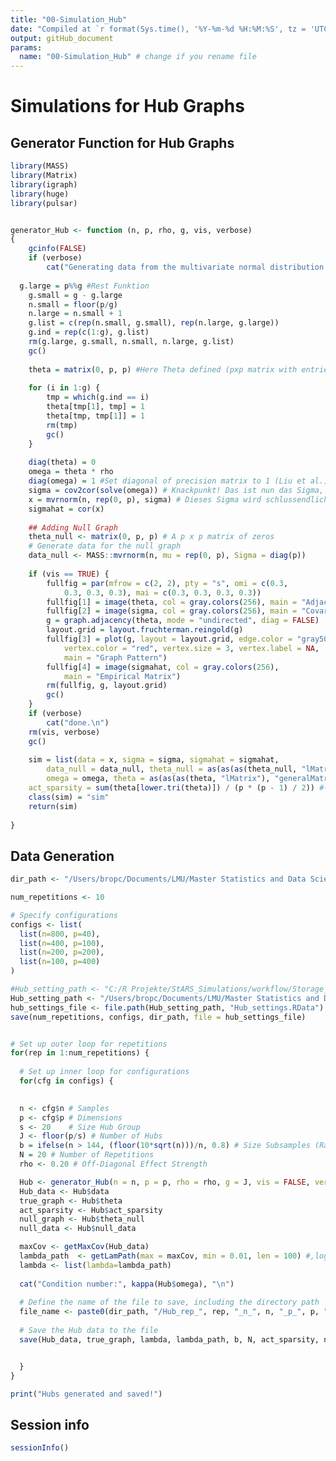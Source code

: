```yaml
---
title: "00-Simulation_Hub"
date: "Compiled at `r format(Sys.time(), '%Y-%m-%d %H:%M:%S', tz = 'UTC')` UTC"
output: gitHub_document
params:
  name: "00-Simulation_Hub" # change if you rename file
---
```


# Simulations for Hub Graphs

## Generator Function for Hub Graphs
```r
library(MASS)
library(Matrix)
library(igraph)
library(huge)
library(pulsar)


generator_Hub <- function (n, p, rho, g, vis, verbose) 
{
    gcinfo(FALSE)
    if (verbose) 
        cat("Generating data from the multivariate normal distribution with the Hub graph structure....")
  
  g.large = p%%g #Rest Funktion
    g.small = g - g.large
    n.small = floor(p/g)
    n.large = n.small + 1
    g.list = c(rep(n.small, g.small), rep(n.large, g.large))
    g.ind = rep(c(1:g), g.list)
    rm(g.large, g.small, n.small, n.large, g.list)
    gc()
    
    theta = matrix(0, p, p) #Here Theta defined (pxp matrix with entries "0")
  
    for (i in 1:g) {
        tmp = which(g.ind == i)
        theta[tmp[1], tmp] = 1
        theta[tmp, tmp[1]] = 1
        rm(tmp)
        gc()
    }
  
    diag(theta) = 0
    omega = theta * rho
    diag(omega) = 1 #Set diagonal of precision matrix to 1 (Liu et al.)
    sigma = cov2cor(solve(omega)) # Knackpunkt! Das ist nun das Sigma, welche zu unserem simulierten theta gehört.
    x = mvrnorm(n, rep(0, p), sigma) # Dieses Sigma wird schlussendlich verwendet, um die Daten zu simulieren!!!
    sigmahat = cor(x)
    
    ## Adding Null Graph
    theta_null <- matrix(0, p, p) # A p x p matrix of zeros
    # Generate data for the null graph
    data_null <- MASS::mvrnorm(n, mu = rep(0, p), Sigma = diag(p))
    
    if (vis == TRUE) {
        fullfig = par(mfrow = c(2, 2), pty = "s", omi = c(0.3, 
            0.3, 0.3, 0.3), mai = c(0.3, 0.3, 0.3, 0.3))
        fullfig[1] = image(theta, col = gray.colors(256), main = "Adjacency Matrix")
        fullfig[2] = image(sigma, col = gray.colors(256), main = "Covariance Matrix")
        g = graph.adjacency(theta, mode = "undirected", diag = FALSE)
        layout.grid = layout.fruchterman.reingold(g)
        fullfig[3] = plot(g, layout = layout.grid, edge.color = "gray50", 
            vertex.color = "red", vertex.size = 3, vertex.label = NA, 
            main = "Graph Pattern")
        fullfig[4] = image(sigmahat, col = gray.colors(256), 
            main = "Empirical Matrix")
        rm(fullfig, g, layout.grid)
        gc()
    }
    if (verbose) 
        cat("done.\n")
    rm(vis, verbose)
    gc()
    
    sim = list(data = x, sigma = sigma, sigmahat = sigmahat, 
        data_null = data_null, theta_null = as(as(as(theta_null, "lMatrix"), "generalMatrix"), "CsparseMatrix"),
        omega = omega, theta = as(as(as(theta, "lMatrix"), "generalMatrix"), "CsparseMatrix"),
    act_sparsity = sum(theta[lower.tri(theta)]) / (p * (p - 1) / 2)) #-1 because every node can connect to p-1 nodes (discarding diag)
    class(sim) = "sim"
    return(sim)
    
}

```


## Data Generation
```r

dir_path <- "/Users/bropc/Documents/LMU/Master Statistics and Data Science/Masterarbeit/R Master/StARS_Simulations/workflow/Storage_Simulation_Hub/"

num_repetitions <- 10

# Specify configurations
configs <- list(
  list(n=800, p=40),
  list(n=400, p=100),
  list(n=200, p=200),
  list(n=100, p=400)
)

#Hub_setting_path <- "C:/R Projekte/StARS_Simulations/workflow/Storage_Settings/" 
Hub_setting_path <- "/Users/bropc/Documents/LMU/Master Statistics and Data Science/Masterarbeit/R Master/StARS_Simulations/workflow/Storage_Settings/"
hub_settings_file <- file.path(Hub_setting_path, "Hub_settings.RData")
save(num_repetitions, configs, dir_path, file = hub_settings_file)


# Set up outer loop for repetitions 
for(rep in 1:num_repetitions) {
  
  # Set up inner loop for configurations
  for(cfg in configs) {

    
  n <- cfg$n # Samples
  p <- cfg$p # Dimensions
  s <- 20    # Size Hub Group
  J <- floor(p/s) # Number of Hubs
  b = ifelse(n > 144, (floor(10*sqrt(n)))/n, 0.8) # Size Subsamples (Ratio)
  N = 20 # Number of Repetitions
  rho <- 0.20 # Off-Diagonal Effect Strength

  Hub <- generator_Hub(n = n, p = p, rho = rho, g = J, vis = FALSE, verbose = TRUE)
  Hub_data <- Hub$data
  true_graph <- Hub$theta
  act_sparsity <- Hub$act_sparsity
  null_graph <- Hub$theta_null
  null_data <- Hub$null_data

  maxCov <- getMaxCov(Hub_data)
  lambda_path  <- getLamPath(max = maxCov, min = 0.01, len = 100) #,log = TRUE
  lambda <- list(lambda=lambda_path)
  
  cat("Condition number:", kappa(Hub$omega), "\n")
  
  # Define the name of the file to save, including the directory path
  file_name <- paste0(dir_path, "/Hub_rep_", rep, "_n_", n, "_p_", p, ".RData")
  
  # Save the Hub data to the file
  save(Hub_data, true_graph, lambda, lambda_path, b, N, act_sparsity, null_data, null_graph, file = file_name)


  }
}

print("Hubs generated and saved!")


```


## Session info
```r
sessionInfo()
```




